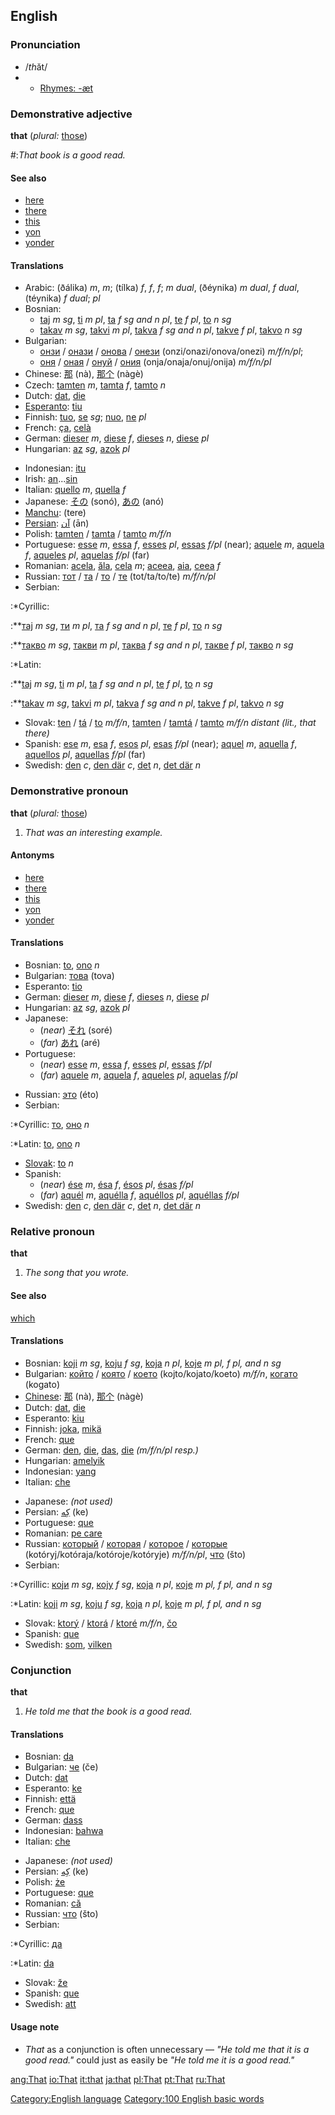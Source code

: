 ==English==
[[Category:English language]]
{{cleanup}}
===Pronunciation===
*/''th''ăt/
*{{IPA|ðæt̚}}
**[[Rhymes:English:-æt|Rhymes: -æt]]

===Demonstrative adjective===
'''that''' (''plural:'' [[those]])

#:''That book is a good read.''

====See also====
*[[here]]
*[[there]]
*[[this]]
*[[yon]]
*[[yonder]]

====Translations====
{{top}}
<!--left column-->
*Arabic: {{ARchar|[[ذلك|ذٰلِكَ]]}} (ðálika) ''m'', {{ARchar|[[ذاك|ذَاكَ]]}} {{IPAchar|(ðáːka)}} ''m''; {{ARchar|[[تلك|تِلْكَ]]}} (tílka) ''f'', {{ARchar|[[تاك|تَاكَ]]}} {{IPAchar|(táːka)}} ''f'', {{ARchar|[[تيك|تِيكَ]]}} {{IPAchar|(tíːka)}} ''f''; {{ARchar|[[ذانك|ذَانِكَ]]}} {{IPAchar|(ðáːnika)}} ''m dual'', {{ARchar|[[ذينك|ذَيْنِكَ]]}} (ðéynika) ''m dual'', {{ARchar|[[تانك|تَانِكَ]]}} {{IPAchar|(táːnika)}} ''f dual'', {{ARchar|[[تينك|تَيْنِكَ]]}} (téynika) ''f dual''; {{ARchar|[[اولائك|أُولاَئِكَ]]}} {{IPAchar|(’uláː’ika)}} ''pl''
*Bosnian:
**[[taj]] ''m sg'', [[ti]] ''m pl'', [[ta]] ''f sg and n pl'', [[te]] ''f pl'', [[to]] ''n sg''
**[[takav]] ''m sg'', [[takvi]] ''m pl'', [[takva]] ''f sg and n pl'', [[takve]] ''f pl'', [[takvo]] ''n sg''
*Bulgarian:
**[[онзи]] / [[онази]] / [[онова]] / [[онези]] (onzi/onazi/onova/onezi) ''m/f/n/pl'';
**[[оня]] / [[оная]] / [[онуй]] / [[ония]] (onja/onaja/onuj/onija) ''m/f/n/pl''
*Chinese: [[那]] (nà), [[那个]] (nàgè)
*Czech: [[tamten]] ''m'', [[tamta]] ''f'', [[tamto]] ''n''
*Dutch: [[dat]], [[die]]
*[[Esperanto]]: [[tiu]]
*Finnish: [[tuo]], [[se]] ''sg''; [[nuo]], [[ne]] ''pl''
*French: [[ça]], [[celà]]
*German: [[dieser]] ''m'', [[diese]] ''f'', [[dieses]] ''n'', [[diese]] ''pl''
*Hungarian: [[az]] ''sg'', [[azok]] ''pl''
{{mid}}
<!--right column-->
*Indonesian: [[itu]]
*Irish: [[an#Irish|an]]...[[sin#Irish|sin]]
*Italian: [[quello]] ''m'', [[quella]] ''f''
*Japanese: [[その]] (sonó), [[あの]] (anó)
*[[Manchu]]: (tere)
*[[Persian]]: [[آن]] (ān)
*Polish: [[tamten]] / [[tamta]] / [[tamto]] ''m/f/n''
*Portuguese: [[esse]] ''m'', [[essa]] ''f'', [[esses]] ''pl'', [[essas]] ''f/pl'' (near); [[aquele]] ''m'', [[aquela]] ''f'', [[aqueles]] ''pl'', [[aquelas]] ''f/pl'' (far)
*Romanian: [[acela]], [[ăla]], [[cela]] ''m''; [[aceea]], [[aia]], [[ceea]] ''f''
*Russian: [[тот]] / [[та]] / [[то]] / [[те]] (tot/ta/to/te) ''m/f/n/pl''
*Serbian:
:*Cyrillic:
:**[[тај]] ''m sg'', [[ти]] ''m pl'', [[та]] ''f sg and n pl'', [[те]] ''f pl'', [[то]] ''n sg''
:**[[такво]] ''m sg'', [[такви]] ''m pl'', [[таква]] ''f sg and n pl'', [[такве]] ''f pl'', [[такво]] ''n sg''
:*Latin:
:**[[taj]] ''m sg'', [[ti]] ''m pl'', [[ta]] ''f sg and n pl'', [[te]] ''f pl'', [[to]] ''n sg''
:**[[takav]] ''m sg'', [[takvi]] ''m pl'', [[takva]] ''f sg and n pl'', [[takve]] ''f pl'', [[takvo]] ''n sg''
*Slovak: [[ten]] / [[tá]] / [[to]] ''m/f/n'', [[tamten]] / [[tamtá]] / [[tamto]] ''m/f/n distant (lit., that there)''
*Spanish: [[ese]] ''m'', [[esa]] ''f'', [[esos]] ''pl'', [[esas]] ''f/pl'' (near); [[aquel]] ''m'', [[aquella]] ''f'', [[aquellos]] ''pl'', [[aquellas]] ''f/pl'' (far)
*Swedish: [[den]] ''c'', [[den där]] ''c'', [[det]] ''n'', [[det där]] ''n''
{{bottom}}

===Demonstrative pronoun===
'''that''' (''plural:'' [[those]])

#''That was an interesting example.''

====Antonyms====
*[[here]]
*[[there]]
*[[this]]
*[[yon]]
*[[yonder]]

====Translations====
{{top}}
<!--left column-->
*Bosnian: [[to]], [[ono]] ''n''
*Bulgarian: [[това]] (tova)
*Esperanto: [[tio]]
*German: [[dieser]] ''m'', [[diese]] ''f'', [[dieses]] ''n'', [[diese]] ''pl''
*Hungarian: [[az]] ''sg'', [[azok]] ''pl''
*Japanese:
**(''near'') [[それ]] (soré)
**(''far'') [[あれ]] (aré)
*Portuguese:
**(''near'') [[esse]] ''m'', [[essa]] ''f'', [[esses]] ''pl'', [[essas]] ''f/pl''
**(''far'') [[aquele]] ''m'', [[aquela]] ''f'', [[aqueles]] ''pl'', [[aquelas]] ''f/pl''
{{mid}}
<!--right column-->
*Russian: [[это]] (éto)
*Serbian:
:*Cyrillic: [[то]], [[оно]] ''n''
:*Latin: [[to]], [[ono]] ''n''
*[[Slovak]]: [[to]] ''n''
*Spanish:
**(''near'') [[ése]] ''m'', [[ésa]] ''f'', [[ésos]] ''pl'', [[ésas]] ''f/pl''
**(''far'') [[aquél]] ''m'',  [[aquélla]] ''f'', [[aquéllos]] ''pl'', [[aquéllas]] ''f/pl''
*Swedish: [[den]] ''c'', [[den där]] ''c'', [[det]] ''n'', [[det där]] ''n''
{{bottom}}

===Relative pronoun===
'''that'''

#''The song that you wrote.''

====See also====
[[which]]

====Translations====
{{top}}
<!--languages from A to I go here-->
*Bosnian: [[koji]] ''m sg'', [[koju]] ''f sg'', [[koja]] ''n pl'', [[koje]] ''m pl, f pl, and n sg''
*Bulgarian: [[който]] / [[която]] / [[което]] (kojto/kojato/koeto) ''m/f/n'', [[когато]] (kogato)
*[[Chinese]]: [[那]] (nà), [[那个]] (nàgè)
*Dutch: [[dat]], [[die]]
*Esperanto: [[kiu]]
*Finnish: [[joka]], [[mikä]]
*French: [[que]]
*German: [[den]], [[die]], [[das]], [[die]] ''(m/f/n/pl resp.)''
*Hungarian: [[amelyik]]
*Indonesian: [[yang]]
*Italian: [[che]]
{{mid}}
<!--languages from J to Z go here-->
*Japanese: ''(not used)''
*Persian: [[كه|كِه]] (ke)
*Portuguese: [[que]]
*Romanian: [[pe care]]
*Russian: [[который]] / [[которая]] / [[которое]] / [[которые]] (kotóryj/kotóraja/kotóroje/kotóryje) ''m/f/n/pl'', [[что]] (što)
*Serbian:
:*Cyrillic: [[који]] ''m sg'', [[коју]] ''f sg'', [[која]] ''n pl'', [[које]] ''m pl, f pl, and n sg''
:*Latin: [[koji]] ''m sg'', [[koju]] ''f sg'', [[koja]] ''n pl'', [[koje]] ''m pl, f pl, and n sg''
*Slovak: [[ktorý]] / [[ktorá]] / [[ktoré]] ''m/f/n'', [[čo]]
*Spanish: [[que]]
*Swedish: [[som]], [[vilken]]
{{bottom}}

===Conjunction===
'''that'''

#''He told me that the book is a good read.''

====Translations====
{{top}}
<!--languages from A to I go here-->
*Bosnian: [[da]]
*Bulgarian: [[че]] (če)
*Dutch: [[dat]]
*Esperanto: [[ke]]
*Finnish: [[että]]
*French: [[que]]
*German: [[dass]]
*Indonesian: [[bahwa]]
*Italian: [[che]]
{{mid}}
<!--languages from J to Z go here-->
*Japanese: ''(not used)''
*Persian: [[كه|كِه]] (ke)
*Polish: [[że]]
*Portuguese: [[que]]
*Romanian: [[că]]
*Russian: [[что]] (što)
*Serbian:
:*Cyrillic: [[да]]
:*Latin: [[da]]
*Slovak: [[že]]
*Spanish: [[que]]
*Swedish: [[att]]
{{bottom}}

====Usage note====
*''That'' as a conjunction is often unnecessary &mdash; ''"He told me that it is a good read."'' could just as easily be ''"He told me it is a good read."''

[[Category:100 English basic words]]

[[ang:That]]
[[io:That]]
[[it:that]]
[[ja:that]]
[[pl:That]]
[[pt:That]]
[[ru:That]]